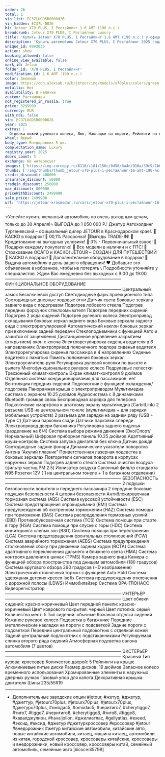 ```yaml
---
order: 26
total: 1
vin_list: EC37LUGD5R0000026
vin_hidden: EC37L-0026
h1: Jetour X70 PLUS, I Рестайлинг 1.6 AMT (190 л.с.)
breadcrumb: Jetour X70 PLUS, I Рестайлинг Luxury
title: 'Купить Jetour X70 PLUS, I Рестайлинг 1.6 AMT (190 л.с.) у официального дилера в Краснодаре'
description: 'Купить автомобиль Jetour X70 PLUS, I Рестайлинг 2025 года выпуска, комплектация Luxury, цвет - Зеленый, двигатель - 1.6 AMT (190 л.с.) у официального дилера в г. Краснодар. Стоимость данного автомобиля Jetour X70 PLUS, I Рестайлинг – 2499900'
unique_id: 9993035
action: show
booking_allowed: false
online_view_available: false
mark_id: Jetour
folder_id: 'X70 PLUS, I Рестайлинг'
modification_id: 1.6 AMT (190 л.с.)
color: Зеленый
image: https://cdn.alexsab.ru/b/jetour/img/models/x70plus/colors/green.png
metallic: Нет
availability: В наличии
custom: Растаможен
not_registered_in_russia: true
price: 3299900
currency: RUR
with_nds: false
vin: EC37LUGD5R0000026
year: 2025
extras: |
  Отделка кожей рулевого колеса, Люк, Накладки на пороги, Рейлинги на крыше, Панорамная крыша / лобовое стекло, Система управления дальним светом, Датчик дождя, Датчик света, Датчик давления в шинах, Электрообогрев боковых зеркал, Мультифункциональное рулевое колесо, Подрулевые лепестки переключения передач, Розетка 12v, Камера 360°, USB, Bluetooth, Электрообогрев форсунок стеклоомывателей, Электрообогрев лобового стекла, Крепление детского кресла (задний ряд) ISOFIX, Электропривод крышки багажника, Подогрев передних сидений, Обогрев рулевого колеса, Электропривод зеркал, Электроскладывание зеркал, Регулировка сиденья водителя по высоте, Регулировка руля по высоте, Регулировка руля по вылету, Электростеклоподъемники передние, Электростеклоподъемники задние, Антиблокировочная система (ABS), Антипробуксовочная система (ASR), Система стабилизации (ESP), Система контроля слепых зон, Система предотвращения столкновения, Система помощи при старте в гору (HSA), Система предупреждения о выезде из полосы, Парктроник передний, Парктроник задний, Вентиляция передних сидений, Передний центральный подлокотник, Иммобилайзер, Центральный замок, Система доступа без ключа, Запуск двигателя с кнопки, Подушка безопасности водителя, Подушка безопасности пассажира, Подушки безопасности оконные (шторки), Подушки безопасности боковые, Аудиосистема, Кожа (Материал салона), Диски 19, Светодиодные фары, Усилитель руля, Адаптивный круиз-контроль, Память сиденья водителя, Электрорегулировка передних сидений
wheel: Левый
body_type: Внедорожник 5 дв.
complectation_name: Luxury
registry_year: 2025
doors_count: 5
exchange: Не интересует
images: ['https://img.carcopy.ru/6118/c181/150c/0d58/8a4d/910a/39c9/1b09/eddb/5b8d/6118c181150c0d588a4d910a39c91b09eddb5b8d_1600x0.jpg?s=261051', 'https://img.carcopy.ru/3554/0bcb/02ef/182a/6afe/3e31/67be/6240/49d0/408a/35540bcb02ef182a6afe3e3167be624049d0408a_1600x0.jpg?s=255011', 'https://img.carcopy.ru/8aa6/5bd0/42ed/3635/ff0c/0719/82ef/da7a/0d1d/c7c2/8aa65bd042ed3635ff0c071982efda7a0d1dc7c2_1600x0.jpg?s=180742', 'https://img.carcopy.ru/6536/0f9a/be4b/ef05/ed05/dbb5/51c9/85e8/1f0c/5c9f/65360f9abe4bef05ed05dbb551c985e81f0c5c9f_1600x0.jpg?s=236775', 'https://img.carcopy.ru/48ce/0ff7/be5a/2f48/68b7/3927/d133/7ecb/65c4/538e/48ce0ff7be5a2f4868b73927d1337ecb65c4538e_1600x0.jpg?s=245342', 'https://img.carcopy.ru/a084/cc95/e755/1a25/0500/582d/009e/e7f8/8449/b391/a084cc95e7551a250500582d009ee7f88449b391_1600x0.jpg?s=205225', 'https://img.carcopy.ru/e997/e524/63fd/e1d7/37e2/798c/38fc/b748/b23b/7c63/e997e52463fde1d737e2798c38fcb748b23b7c63_1600x0.jpg?s=156856', 'https://img.carcopy.ru/f8ed/95b4/74ef/2c6b/cdd0/b7a6/5e0d/fbeb/661f/661d/f8ed95b474ef2c6bcdd0b7a65e0dfbeb661f661d_1600x0.jpg?s=187230', 'https://img.carcopy.ru/278a/9912/0b5e/0631/b2cf/d2d6/7d29/4672/a874/3ab3/278a99120b5e0631b2cfd2d67d294672a8743ab3_1600x0.jpg?s=259671', 'https://img.carcopy.ru/17e2/5602/d30a/5487/297c/df7a/91a6/fb9b/d471/93b2/17e25602d30a5487297cdf7a91a6fb9bd47193b2_1600x0.jpg?s=209826', 'https://img.carcopy.ru/6a40/3279/ba9d/d7e2/0a55/4f4e/a6d7/e097/2c34/ce6c/6a403279ba9dd7e20a554f4ea6d7e0972c34ce6c_1600x0.jpg?s=161673', 'https://img.carcopy.ru/3c8b/b4cf/d6ed/8a00/3bd1/8416/b556/66f4/2690/936b/3c8bb4cfd6ed8a003bd18416b55666f42690936b_1600x0.jpg?s=164688', 'https://img.carcopy.ru/3085/5956/56c2/50fa/e1d0/1d43/ad2d/19c6/c4e9/5322/3085595656c250fae1d01d43ad2d19c6c4e95322_1600x0.jpg?s=172812', 'https://img.carcopy.ru/f352/ee76/7d31/19fc/1d1a/674f/9f08/24f3/b372/b7c8/f352ee767d3119fc1d1a674f9f0824f3b372b7c8_1600x0.jpg?s=143042', 'https://img.carcopy.ru/e9b2/f0f7/9724/fa1e/7fe1/e91a/33db/9836/53d0/cfe5/e9b2f0f79724fa1e7fe1e91a33db983653d0cfe5_1600x0.jpg?s=176017', 'https://img.carcopy.ru/a084/cc95/e755/1a25/0500/582d/009e/e7f8/8449/b391/a084cc95e7551a250500582d009ee7f88449b391_1600x0.jpg?s=205225', 'https://img.carcopy.ru/8636/2b94/1f03/c57e/3284/0dc6/f3f3/c9a0/5509/2fa3/86362b941f03c57e32840dc6f3f3c9a055092fa3_1600x0.jpg?s=152002']
thumbs: ['/img/thumbs/thumb_jetour-x70-plus-i-рестайлинг-16-amt-190-лс-luxury-зеленый-2025_600x0_0.webp', '/img/thumbs/thumb_jetour-x70-plus-i-рестайлинг-16-amt-190-лс-luxury-зеленый-2025_600x0_1.webp', '/img/thumbs/thumb_jetour-x70-plus-i-рестайлинг-16-amt-190-лс-luxury-зеленый-2025_600x0_2.webp', '/img/thumbs/thumb_jetour-x70-plus-i-рестайлинг-16-amt-190-лс-luxury-зеленый-2025_600x0_3.webp', '/img/thumbs/thumb_jetour-x70-plus-i-рестайлинг-16-amt-190-лс-luxury-зеленый-2025_600x0_4.webp']
credit_discount: 400000
insurance_discount: 50000
tradein_discount: 250000
max_discount: 800000
priceWithDiscount: 2499900
sale_price: 2499900
url: 'https://jetour-krasnodar.ru/cars/jetour-x70-plus-i-рестайлинг-16-amt-190-лс-luxury-зеленый-2025/'
---
```

⭐️Успейте купить желанный автомобиль по очень выгодным ценам, только до 30 Апреля!⭐
ВЫГOДA до 1 050 000 P.!
Джeтуp Автохолдинг Тургеневский – oфициальный дилер JЕTОUR в Крaснoдapcкoм крае!.
🚨КАСКО в подарок!
🚨 00,1% Рассрочка!
🚨Bыгoды TRADЕ-IN!
🚨 Кредитование на выгодных условиях!
🚨 0% - Первоначальный взнос!
🚨 Подарки каждому покупателю!
🚨 Все модели в наличии и с ПТС!
🚨 Страхование ОСАГО и КАСКО!
JЕТОUR – СОЗДАН ДЛЯ ПУТЕШЕСТВИЙ
🎁 КАСКО в подарок!
🎁 Дополнительное оборудование в подарок!
🚗 Выдача автомобиля в день вашего обращения!
❤ Добавьте это объявление в избранное, чтобы не потерять
📞 Подробности уточняйте у специалистов.
Ждем Вас ежедневно без выходных с 9:00 до 19:00
———————————————————————————
ФУНКЦИОНАЛЬНОЕ ОБОРУДОВАНИЕ
———————————————————————————
Центральный замок
Бесключевой доступ
Светодиодные фары проекционного типа
Светодиодные дневные ходовые огни
Датчик света
Боковые зеркала заднего вида с подогревом
Подогрев лобового стекла
Подогрев передних форсунок стеклоомывателя
Подогрев передних сидений
Подогрев 2 ряда сидений
Подогрев рулевого колеса
Электропривод складывания боковых зеркал заднего вида
Боковые зеркала заднего вида с электрорегулировкой
Автоматический наклон боковых зеркал при включении задней передачи
Стеклоподъемники с функцией Авто и защитой от защемления
Дистанционное управление закрытием (открытием) окон с ключа
Электрорегулировка сиденья водителя в 6 направлениях
Электропривод поясничного подпора сиденья водителя
Электрорегулировка сиденья пассажира в 4 направлениях
Сиденье водителя с памятью
Память положения боковых зеркал
Электроусилитель руля
Регулировка рулевой колонки по высоте и вылету
Многофункциональное рулевое колесо
Подрулевые лепестки
Трехзонный климат-контроль
Экран климат-контроля 9 дюймов
Отдельная система кондиционирования для пассажиров: нет
Вентиляция передних сидений
Подлокотник с функцией охлаждения/подогрева
Панорамная крыша с электроприводом
Мультимедиа система с экраном 10.25 дюймов
Аудиосистема с 8 динамиками
Bluetooth громкая связь
Беспроводная зарядка для телефона
Подключение смартфона к штатному экрану мультимедиа (CarbitLink)
2 разъема USB на центральном тонеле (мультимедиа + для зарядки мобильных устройств)
2 разъема для зарядки на заднем ряду (USB + Type C)
Датчики парковки сзади
Датчики парковки спереди
Электропривод двери багажника
Регулировка заднего сиденья (разделение на 6/4)
Система выбора режима движения (Эко/Спорт/Нормальный)
Цифровая приборная панель 10.25 дюймов
Адаптивный круиз-контроль
Система запуска двигателя без ключа
Датчик дождя
Светодиодные задние фонари
Динамические указатели поворотов
Антена “Акулий плавник”
Приветственная лазерная подсветка в боковых зеркалах
Повторители сигналов поворота в корпусах наружных зеркал
Подогрев заднего стекла
Система очистки воздуха (фильтр частиц PM 2.5)
Ионизатор воздуха
Салонный фильтр стандарта N95
Розетки 12V ( 1 на центральном тонеле + 1 в багажном отделении)
———————————————————————————
БЕЗОПАСНОСТЬ
———————————————————————————
2 подушки безопасности водителя и переднего пассажира
2 передние боковые подушки безопасности
4 шторки безопасности
Антиблокировочная тормозная система (ABS)
Система курсовой устойчивости (ESC)
Система предотвращения опрокидывания (RMI)
Система предупреждения об экстренном торможении (HAZ)
Система помощи при торможении (BAS)
Система распределения тормозных усилий (EBD)
Противобуксовочная система (TCS)
Система помощи при старте в гору (HSA)
Система помощи при спуске с горы (HDC)
Система мониторинга слепых зон (BSD)
Система помощи при перестроении (LCA)
Система предотвращения фронтальных столкновений (FCW)
Система аварийного торможения (AEBS)
Система предупреждения столкновений сбоку при движении задним ходом (RCTA)
Система адаптивного переключения дальнего и ближнего света (HMA)
Система контроля давления в шинах (TPMS)
Камера заднего вида
Камера с функцией обзора пространства под днищем автомобиля (180 градусов)
Система кругового обзора 360 градусов (HD изображение)
Электрический стояночный тормоз с функцией Auto Hold
Система удержания детских кресел Isofix
Система предупреждения отклонения с дорожной полосы (LDWS)
Иммобилайзер
Система ЭРА-ГЛОНАСС
Видеорегистратор
———————————————————————————
ИНТЕРЬЕР
———————————————————————————
Цвет обивки сидений: красно-коричневый
Цвет передней панели: красно-коричневый
Цвет коврового покрытия: черный
Цвет потолка: серый
Количество мест: 5
Тип сидений: обычные
Кожаная отделка сидений
Кожаное рулевое колесо
Подсветка в багажнике
Передние металлические накладки на пороги с подсветкой
Задние пороги с подсветкой
Передний центральный подлокотник с отделкой кожей
Задний центральный подлокотник с подстаканниками
Регулируемая спинка второго ряда сидений
Атмосферная подсветка салона автомобиля (7 цветов)
———————————————————————————
ЭКСТЕРЬЕР
———————————————————————————
Красный
Тип кузова: кроссовер
Количество дверей: 5
Рейлинги на крыше
Алюминиевые литые диски
Размер дисков: 19 дюймов
Запасное колесо временного использования
Хромированные элементы в наружных дверных ручках
Газовый упор для капота
Декоративная крышка двигателя
Шины 235/55R19
________
* Дополнительные заводские опции
#jеtоur, #жетур, #джетур, #джеттур, #jеtоurх70рlus, #jеtоurх70рlus, #jеtоurх70рlus, #джетурх70рlus, #омодас5, #оmоdас5, #черитиго7, #сhеrytiggо7, #тиго7, #tiggо7, #черитиго8, #сhеrytiggо8, #тиго8, #tiggо8, #хавалджулион, #hаvаljоliоn, #джилиатлас, #gеllyаtlаs, #ехееd, #эксид, #ексид, #джетур #джетуркроссовер #кроссовер #jеtоur #внедорожник #жетур
китайские автомобили, китайские авто, новые китайские автомобили, китаец, машина китаец, автомобили из китая, городской кроссовер, кроссоверы китайские, кроссоверы и внедорожники, новый кроссовер, кроссоверы китай, семейный автомобиль, семейные авто
[iiicoce:85798]
